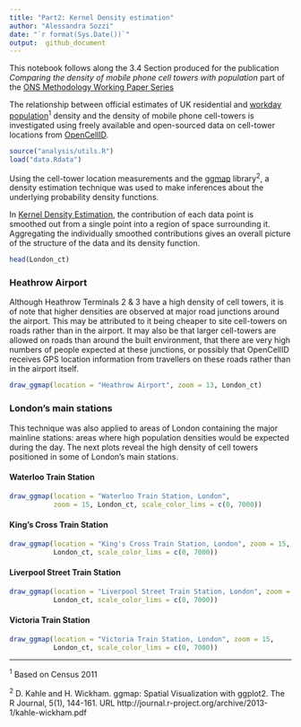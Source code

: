 ```yaml
---
title: "Part2: Kernel Density estimation"
author: "Alessandra Sozzi"  
date: "`r format(Sys.Date())`"
output:  github_document
---
```


This notebook follows along the 3.4 Section produced for the publication *Comparing the density of mobile phone cell towers with population* part of the [ONS Methodology Working Paper Series]()

The relationship between official estimates of UK residential and [workday population](https://www.ons.gov.uk/peoplepopulationandcommunity/populationandmigration/populationestimates/articles/theworkdaypopulationofenglandandwales/2013-10-31#data)<sup>1</sup> density and the density of mobile phone cell-towers is investigated using freely available and open-sourced data on cell-tower locations from [OpenCellID](https://opencellid.org/).

```r
source("analysis/utils.R")
load("data.Rdata")
```

Using the cell-tower location measurements and the [ggmap](https://cran.r-project.org/web/packages/ggmap/ggmap.pdf) library<sup>2</sup>, a density estimation technique was used to make inferences about the underlying probability density functions. 

In [Kernel Density Estimation](https://en.wikipedia.org/wiki/Kernel_density_estimation), the contribution of each data point is smoothed out from a single point into a region of space surrounding it. Aggregating the individually smoothed contributions gives an overall picture of the structure of the data and its density function. 

```r
head(London_ct)
```


### Heathrow Airport

Although Heathrow Terminals 2 & 3 have a high density of cell towers, it is of note that higher densities are observed at major road junctions around the airport. This may be attributed to it being cheaper to site cell-towers on roads rather than in the airport. It may also be that larger cell-towers are allowed on roads than around the built environment, that there are very high numbers of people expected at these junctions, or possibly that OpenCellID receives GPS location information from travellers on these roads rather than in the airport itself. 

```r
draw_ggmap(location = "Heathrow Airport", zoom = 13, London_ct)
```

### London’s main stations

This technique was also applied to areas of London containing the major mainline stations: areas where high population densities would be expected during the day. 
The next plots reveal the high density of cell towers positioned in some of London’s main stations.

#### Waterloo Train Station
```r
draw_ggmap(location = "Waterloo Train Station, London", 
           zoom = 15, London_ct, scale_color_lims = c(0, 7000))
```

#### King's Cross Train Station
```r
draw_ggmap(location = "King's Cross Train Station, London", zoom = 15, 
           London_ct, scale_color_lims = c(0, 7000))
```

#### Liverpool Street Train Station
```r
draw_ggmap(location = "Liverpool Street Train Station, London", zoom = 15, 
           London_ct, scale_color_lims = c(0, 7000))
```

#### Victoria Train Station
```r
draw_ggmap(location = "Victoria Train Station, London", zoom = 15, 
           London_ct, scale_color_lims = c(0, 7000))
```

---

<sup>1</sup> Based on Census 2011

<sup>2</sup> D. Kahle and H. Wickham. ggmap: Spatial Visualization with ggplot2. The R Journal,
  5(1), 144-161. URL http://journal.r-project.org/archive/2013-1/kahle-wickham.pdf
